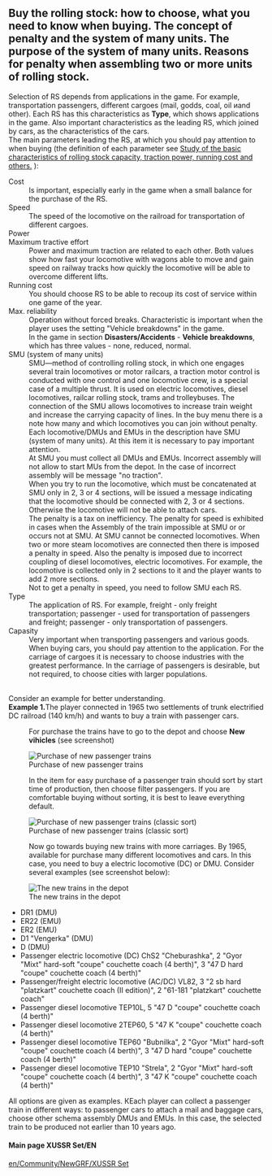 ==Buy the rolling stock: how to choose, what you need to know when buying. The concept of penalty and the system of many units. The purpose of the system of many units. Reasons for penalty when assembling two or more units of rolling stock.==
Selection of RS depends from  applications in the game. For example, transportation passengers, different cargoes (mail, godds, coal, oil иand other).
Each RS has this characteristics as '''Type''', which shows applications in the game. Also important characteristics as the leading RS, which joined by cars, as the characteristics of the cars.
<br>The main parameters leading the RS, at which you should pay attention to when buying (the definition of each parameter see    [[en/Community/NewGRF/XUSSR Set/Main features of rolling stock| Study of the basic characteristics of rolling stock capacity, traction power, running cost and others.]] ):
;Cost
:Is important, especially early in the game when a small balance for the purchase of the RS.
;Speed
:The speed of the locomotive on the railroad for transportation of different cargoes.
;Power
;Maximum tractive effort
:Power and maximum traction are related to each other. Both values show how fast your locomotive with wagons able to move and gain speed on railway tracks how quickly the locomotive will be able to overcome different lifts.
;Running cost
:You should choose RS to be able to recoup its cost of service within one game of the year.
;Max. reliability
:Operation without forced breaks. Characteristic is important when the player uses the setting "Vehicle breakdowns" in the game.
:In the game in section '''Disasters/Accidents''' - '''Vehicle breakdowns''', which has three values - none, reduced, normal.
;SMU (system of many units)
:SMU—method of controlling rolling stock, in which one engages several train locomotives or motor railcars, a traction motor control is conducted with one control and one locomotive crew, is a special case of a multiple thrust. It is used on electric locomotives, diesel locomotives, railcar rolling stock, trams and trolleybuses. The connection of the SMU allows locomotives to increase train weight and increase the carrying capacity of lines. In the buy menu there is a note how many and which locomotives you can join without penalty. Each locomotive/DMUs and EMUs in the description have SMU (system of many units). At this item it is necessary to pay important attention. 
:At SMU you must collect all DMUs and EMUs. Incorrect assembly will not allow to start MUs from the depot. In the case of incorrect assembly will be message "no traction".
:When you try to run the locomotive, which must be concatenated at SMU only in 2, 3 or 4 sections, will be issued a message indicating that the locomotive should be connected with 2, 3 or 4 sections. Otherwise the locomotive will not be able to attach cars.
:The penalty is a tax on inefficiency.  The penalty for speed is exhibited in cases when the Assembly of the train impossible at SMU or or occurs not at SMU. At SMU cannot be connected locomotives. When two or more steam locomotives are connected then there is imposed a penalty in speed. Also the penalty is imposed due to incorrect coupling of diesel locomotives, electric locomotives. For example, the locomotive is collected only in 2 sections to it and the player wants to add 2 more sections. 
:Not to get a penalty in speed, you need to follow SMU each RS.
;Type
:The application of RS. For example, freight - only freight transportation; passenger - used for transportation of passengers and freight; passenger - only transportation of passengers.
;Capasity
:Very important when transporting passengers and various goods. When buying cars, you should pay attention to the application. For the carriage of cargoes it is necessary to choose industries with the greatest performance. In the carriage of passengers is desirable, but not required, to choose cities with larger populations.
<br>Consider an example for better understanding.
<br>'''Example 1.'''The player connected in 1965 two settlements of trunk electrified DC railroad (140 km/h) and wants to buy a train with passenger cars.
:For purchase the trains have to go to the depot and choose '''New vihicles''' (see screenshot)
[[File:en/Purchase of new passenger trains.png|frame|center| Purchase of new passenger trains]]
:In the item for easy purchase of a passenger train should sort by start time of production, then choose filter passengers. If you are comfortable buying without sorting, it is best to leave everything default.
[[File:en/Purchase of new passenger trains (classic sort).png|frame|center| Purchase of new passenger trains (classic sort)]]
:Now go towards buying new trains with more carriages. By 1965, available for purchase many different locomotives and cars. In this case, you need to buy a electric locomotive (DC) or DMU. Consider several examples (see screenshot below):
[[File:en/The new trains in the depot.png|frame|center| The new trains in the depot]]
*DR1 (DMU)
*ER22 (EMU)
*ER2 (EMU)
*D1 "Vengerka" (DMU)
*D (DMU)
*Passenger electric locomotive (DC) ChS2 "Cheburashka", 2 "Gyor "Mixt" hard-soft "coupe" couchette coach (4 berth)", 3 "47 D hard "coupe" couchette coach (4 berth)"
*Passenger/freight electric locomotive (AC/DC) VL82, 3 "2 sb hard "platzkart" couchette coach (II edition)", 2 "61-181 "platzkart" couchette coach"
*Passenger diesel locomotive TEP10L, 5 "47 D "coupe" couchette coach (4 berth)"
*Passenger diesel locomotive 2TEP60, 5 "47 K "coupe" couchette coach (4 berth)"
*Passenger diesel locomotive TEP60 "Bubnilka", 2 "Gyor "Mixt" hard-soft "coupe" couchette coach (4 berth)", 3 "47 D hard "coupe" couchette coach (4 berth)"
*Passenger diesel locomotive TEP10 "Strela", 2 "Gyor "Mixt" hard-soft "coupe" couchette coach (4 berth)", 3 "47 K "coupe" couchette coach (4 berth)"
All options are given as examples. КEach player can collect a passenger train in different ways: to passenger cars to attach a mail and baggage cars, choose other schema assembly DMUs and EMUs. In this case, the selected train to be produced not earlier than 10 years ago.

====Main page XUSSR Set/EN====
[[en/Community/NewGRF/XUSSR Set]]